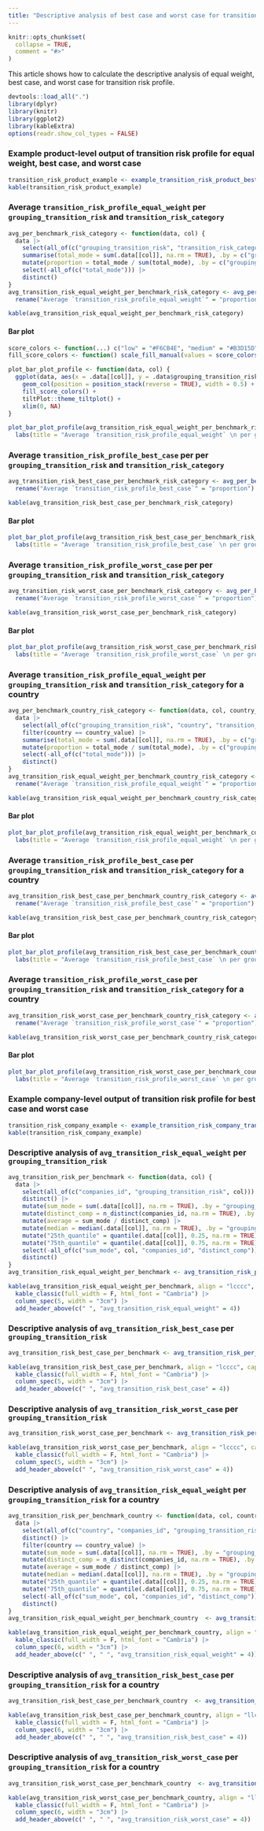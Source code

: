 ```yaml
---
title: "Descriptive analysis of best case and worst case for transition risk profile"
---
```


```r
knitr::opts_chunk$set(
  collapse = TRUE,
  comment = "#>"
)
```

This article shows how to calculate the descriptive analysis of equal weight,
best case, and worst case for transition risk profile.

```r
devtools::load_all(".")
library(dplyr)
library(knitr)
library(ggplot2)
library(kableExtra)
options(readr.show_col_types = FALSE)
```

### Example product-level output of transition risk profile for equal weight, best case, and worst case

```r
transition_risk_product_example <- example_transition_risk_product_best_case_worst_case()
kable(transition_risk_product_example)
```

### Average `transition_risk_profile_equal_weight` per `grouping_transition_risk` and `transition_risk_category`

```r
avg_per_benchmark_risk_category <- function(data, col) {
  data |>
    select(all_of(c("grouping_transition_risk", "transition_risk_category", col))) |>
    summarise(total_mode = sum(.data[[col]], na.rm = TRUE), .by = c("grouping_transition_risk", "transition_risk_category")) |>
    mutate(proportion = total_mode / sum(total_mode), .by = c("grouping_transition_risk")) |>
    select(-all_of(c("total_mode"))) |>
    distinct()
}
avg_transition_risk_equal_weight_per_benchmark_risk_category <- avg_per_benchmark_risk_category(transition_risk_product_example, "transition_risk_profile_equal_weight") |>
  rename("Average `transition_risk_profile_equal_weight`" = "proportion")

kable(avg_transition_risk_equal_weight_per_benchmark_risk_category)
```

#### Bar plot

```r
score_colors <- function(...) c("low" = "#F6CB4E", "medium" = "#B3D15D", "high" = "#E3693B")
fill_score_colors <- function() scale_fill_manual(values = score_colors(), na.value = "#0476D0")

plot_bar_plot_profile <- function(data, col) {
  ggplot(data, aes(x = .data[[col]], y = .data$grouping_transition_risk, fill = .data$transition_risk_category)) +
    geom_col(position = position_stack(reverse = TRUE), width = 0.5) +
    fill_score_colors() +
    tiltPlot::theme_tiltplot() +
    xlim(0, NA)
}

plot_bar_plot_profile(avg_transition_risk_equal_weight_per_benchmark_risk_category, "Average `transition_risk_profile_equal_weight`") +
  labs(title = "Average `transition_risk_profile_equal_weight` \n per grouping_transition_risk and \n transition_risk_category")
```

### Average `transition_risk_profile_best_case` per per `grouping_transition_risk` and `transition_risk_category`

```r
avg_transition_risk_best_case_per_benchmark_risk_category <- avg_per_benchmark_risk_category(transition_risk_product_example, "transition_risk_profile_best_case") |>
  rename("Average `transition_risk_profile_best_case`" = "proportion")

kable(avg_transition_risk_best_case_per_benchmark_risk_category)
```

#### Bar plot

```r
plot_bar_plot_profile(avg_transition_risk_best_case_per_benchmark_risk_category, "Average `transition_risk_profile_best_case`") +
  labs(title = "Average `transition_risk_profile_best_case` \n per grouping_transition_risk and \n transition_risk_category")
```

### Average `transition_risk_profile_worst_case` per per `grouping_transition_risk` and `transition_risk_category`

```r
avg_transition_risk_worst_case_per_benchmark_risk_category <- avg_per_benchmark_risk_category(transition_risk_product_example, "transition_risk_profile_worst_case") |>
  rename("Average `transition_risk_profile_worst_case`" = "proportion")

kable(avg_transition_risk_worst_case_per_benchmark_risk_category)
```

#### Bar plot

```r
plot_bar_plot_profile(avg_transition_risk_worst_case_per_benchmark_risk_category, "Average `transition_risk_profile_worst_case`") +
  labs(title = "Average `transition_risk_profile_worst_case` \n per grouping_transition_risk and \n transition_risk_category")
```

### Average `transition_risk_profile_equal_weight` per `grouping_transition_risk` and `transition_risk_category` for a country

```r
avg_per_benchmark_country_risk_category <- function(data, col, country_value) {
  data |>
    select(all_of(c("grouping_transition_risk", "country", "transition_risk_category", col))) |>
    filter(country == country_value) |>
    summarise(total_mode = sum(.data[[col]], na.rm = TRUE), .by = c("grouping_transition_risk", "transition_risk_category")) |>
    mutate(proportion = total_mode / sum(total_mode), .by = c("grouping_transition_risk")) |>
    select(-all_of(c("total_mode"))) |>
    distinct()
}
avg_transition_risk_equal_weight_per_benchmark_country_risk_category <- avg_per_benchmark_country_risk_category(transition_risk_product_example, "transition_risk_profile_equal_weight", "france") |>
  rename("Average `transition_risk_profile_equal_weight`" = "proportion")

kable(avg_transition_risk_equal_weight_per_benchmark_country_risk_category) 
```

#### Bar plot

```r
plot_bar_plot_profile(avg_transition_risk_equal_weight_per_benchmark_country_risk_category, "Average `transition_risk_profile_equal_weight`") +
  labs(title = "Average `transition_risk_profile_equal_weight` \n per grouping_transition_risk and \n transition_risk_category for country `France` ")
```

### Average `transition_risk_profile_best_case` per `grouping_transition_risk` and `transition_risk_category` for a country

```r
avg_transition_risk_best_case_per_benchmark_country_risk_category <- avg_per_benchmark_country_risk_category(transition_risk_product_example, "transition_risk_profile_best_case", "france") |>
  rename("Average `transition_risk_profile_best_case`" = "proportion")

kable(avg_transition_risk_best_case_per_benchmark_country_risk_category)
```

#### Bar plot

```r
plot_bar_plot_profile(avg_transition_risk_best_case_per_benchmark_country_risk_category, "Average `transition_risk_profile_best_case`") +
  labs(title = "Average `transition_risk_profile_best_case` \n per grouping_transition_risk and \n transition_risk_category for country `France` ")
```

### Average `transition_risk_profile_worst_case` per `grouping_transition_risk` and `transition_risk_category` for a country

```r
avg_transition_risk_worst_case_per_benchmark_country_risk_category <- avg_per_benchmark_country_risk_category(transition_risk_product_example, "transition_risk_profile_worst_case", "france") |>
  rename("Average `transition_risk_profile_worst_case`" = "proportion")

kable(avg_transition_risk_worst_case_per_benchmark_country_risk_category)
```

#### Bar plot

```r
plot_bar_plot_profile(avg_transition_risk_worst_case_per_benchmark_country_risk_category, "Average `transition_risk_profile_worst_case`") +
  labs(title = "Average `transition_risk_profile_worst_case` \n per grouping_transition_risk and \n transition_risk_category for country `France` ")
```

### Example company-level output of transition risk profile for best case and worst case

```r
transition_risk_company_example <- example_transition_risk_company_transition_risk_avg_best_case_worst_case()
kable(transition_risk_company_example) 
```

### Descriptive analysis of `avg_transition_risk_equal_weight` per `grouping_transition_risk`

```r
avg_transition_risk_per_benchmark <- function(data, col) {
  data |>
    select(all_of(c("companies_id", "grouping_transition_risk", col))) |>
    distinct() |>
    mutate(sum_mode = sum(.data[[col]], na.rm = TRUE), .by = "grouping_transition_risk") |>
    mutate(distinct_comp = n_distinct(companies_id, na.rm = TRUE), .by = "grouping_transition_risk") |>
    mutate(average = sum_mode / distinct_comp) |>
    mutate(median = median(.data[[col]], na.rm = TRUE), .by = "grouping_transition_risk") |>
    mutate("25th_quantile" = quantile(.data[[col]], 0.25, na.rm = TRUE), .by = "grouping_transition_risk") |>
    mutate("75th_quantile" = quantile(.data[[col]], 0.75, na.rm = TRUE), .by = "grouping_transition_risk") |>
    select(-all_of(c("sum_mode", col, "companies_id", "distinct_comp"))) |>
    distinct()
}
avg_transition_risk_equal_weight_per_benchmark <- avg_transition_risk_per_benchmark(transition_risk_company_example, "avg_transition_risk_equal_weight")

kable(avg_transition_risk_equal_weight_per_benchmark, align = "lcccc", caption = "Descriptive analysis of `avg_transition_risk_equal_weight` per grouping_transition_risk", escape = F) |>
  kable_classic(full_width = F, html_font = "Cambria") |>
  column_spec(5, width = "3cm") |>
  add_header_above(c(" ", "avg_transition_risk_equal_weight" = 4))
```

### Descriptive analysis of `avg_transition_risk_best_case` per `grouping_transition_risk`

```r
avg_transition_risk_best_case_per_benchmark <- avg_transition_risk_per_benchmark(transition_risk_company_example, "avg_transition_risk_best_case")

kable(avg_transition_risk_best_case_per_benchmark, align = "lcccc", caption = "Descriptive analysis of `avg_transition_risk_best_case` per grouping_transition_risk", escape = F) |>
  kable_classic(full_width = F, html_font = "Cambria") |>
  column_spec(5, width = "3cm") |>
  add_header_above(c(" ", "avg_transition_risk_best_case" = 4))
```

### Descriptive analysis of `avg_transition_risk_worst_case` per `grouping_transition_risk`

```r
avg_transition_risk_worst_case_per_benchmark <- avg_transition_risk_per_benchmark(transition_risk_company_example, "avg_transition_risk_worst_case")

kable(avg_transition_risk_worst_case_per_benchmark, align = "lcccc", caption = "Descriptive analysis of `avg_transition_risk_worst_case` per grouping_transition_risk", escape = F) |>
  kable_classic(full_width = F, html_font = "Cambria") |>
  column_spec(5, width = "3cm") |>
  add_header_above(c(" ", "avg_transition_risk_worst_case" = 4))
```

### Descriptive analysis of `avg_transition_risk_equal_weight` per `grouping_transition_risk` for a country

```r
avg_transition_risk_per_benchmark_country <- function(data, col, country_value) {
  data |>
    select(all_of(c("country", "companies_id", "grouping_transition_risk", col))) |>
    distinct() |>
    filter(country == country_value) |>
    mutate(sum_mode = sum(.data[[col]], na.rm = TRUE), .by = "grouping_transition_risk") |>
    mutate(distinct_comp = n_distinct(companies_id, na.rm = TRUE), .by = "grouping_transition_risk") |>
    mutate(average = sum_mode / distinct_comp) |>
    mutate(median = median(.data[[col]], na.rm = TRUE), .by = "grouping_transition_risk") |>
    mutate("25th_quantile" = quantile(.data[[col]], 0.25, na.rm = TRUE), .by = "grouping_transition_risk") |>
    mutate("75th_quantile" = quantile(.data[[col]], 0.75, na.rm = TRUE), .by = "grouping_transition_risk") |>
    select(-all_of(c("sum_mode", col, "companies_id", "distinct_comp"))) |>
    distinct()
}
avg_transition_risk_equal_weight_per_benchmark_country  <- avg_transition_risk_per_benchmark_country(transition_risk_company_example, "avg_transition_risk_equal_weight", "france")

kable(avg_transition_risk_equal_weight_per_benchmark_country, align = "llcccc", caption = "Descriptive analysis of `avg_transition_risk_equal_weight` per grouping_transition_risk for country `France`", escape = F) |>
  kable_classic(full_width = F, html_font = "Cambria") |>
  column_spec(6, width = "3cm") |>
  add_header_above(c(" ", " ", "avg_transition_risk_equal_weight" = 4))
```

### Descriptive analysis of `avg_transition_risk_best_case` per `grouping_transition_risk` for a country

```r
avg_transition_risk_best_case_per_benchmark_country  <- avg_transition_risk_per_benchmark_country(transition_risk_company_example, "avg_transition_risk_best_case", "france")

kable(avg_transition_risk_best_case_per_benchmark_country, align = "llcccc", caption = "Descriptive analysis of `avg_transition_risk_best_case` per grouping_transition_risk for country `France`", escape = F) |>
  kable_classic(full_width = F, html_font = "Cambria") |>
  column_spec(6, width = "3cm") |>
  add_header_above(c(" ", " ", "avg_transition_risk_best_case" = 4))
```

### Descriptive analysis of `avg_transition_risk_worst_case` per `grouping_transition_risk` for a country

```r
avg_transition_risk_worst_case_per_benchmark_country  <- avg_transition_risk_per_benchmark_country(transition_risk_company_example, "avg_transition_risk_worst_case", "france")

kable(avg_transition_risk_worst_case_per_benchmark_country, align = "llcccc", caption = "Descriptive analysis of `avg_transition_risk_worst_case` per grouping_transition_risk for country `France`", escape = F) |>
  kable_classic(full_width = F, html_font = "Cambria") |>
  column_spec(6, width = "3cm") |>
  add_header_above(c(" ", " ", "avg_transition_risk_worst_case" = 4))
```
